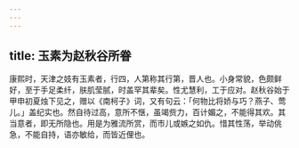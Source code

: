 ```yaml
---
---
---
```

title: 玉素为赵秋谷所眷
---



康熙时，天津之妓有玉素者，行四，人第称其行第，晋人也。小身常貌，色颇鲜好，至于手足柔纤，肤肌莹腻，时盖罕其辈矣。性尤慧利，工于应对。赵秋谷始于甲申初夏烛下见之，赠以《南柯子》词，又有句云：「何物比将娇与巧？燕子、莺儿。」盖纪实也。然自待过高，意所不惬，虽竭赀力，百计媚之，不能得其欢。其当意者，即无所隐也。用是为雅流所赏，而市儿或嫉之如仇。惜其性荡，举动佻急，不能自持，语亦敏给，而皆近俚也。
